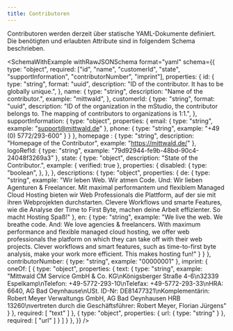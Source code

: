 ```yaml
---
title: Contributoren
---
```



Contributoren werden derzeit über statische YAML-Dokumente definiert.
Die benötigten und erlaubten Attribute sind in folgendem Schema beschrieben.

<SchemaWithExample
  withRawJSONSchema
  format="yaml"
  schema={{
    type: "object",
    required: ["id", "name", "customerId", "state", "supportInformation", "contributorNumber", "imprint"],
    properties: {
      id: {
        type: "string",
        format: "uuid",
        description: "ID of the contributor. It has to be globally unique.",
      },
      name: {
        type: "string",
        description: "Name of the contributor.",
        example: "mittwald",
      },
      customerId: {
        type: "string",
        format: "uuid",
        description:
          "ID of the organization in the mStudio, the contributor belongs to. The mapping of contributors to organizations is 1:1.",
      },
      supportInformation: {
        type: "object",
        properties: {
          email: {
            type: "string",
            example: "support@mittwald.de"
          },
          phone: {
            type: "string",
            example: "+49 (0) 5772/293-600"
          }
        }
      },
      homepage : {
        type: "string",
        description: "Homepage of the Contributor",
        example: "https://mittwald.de/"
      },
      logoRefId: {
        type: "string",
        example: "79d92944-fe9b-48bd-90c4-24048f3269a3"
      },
      state: {
        type: "object",
        description: "State of the Contributor.",
        example: {
          verified: true
        },
        properties: {
          disabled: {
            type: "boolean",
          },
        },
      },
      descriptions: {
        type: "object",
        properties: {
          de: {
            type: "string",
            example: "Wir leben Web. Wir atmen Code. Und: Wir lieben Agenturen & Freelancer. Mit maximal performantem und flexiblem Managed Cloud Hosting bieten wir Web Professionals die Plattform, auf der sie mit ihren Webprojekten durchstarten. Clevere Workflows und smarte Features, wie die Analyse der Time to First Byte, machen deine Arbeit effizienter. So macht Hosting Spaß!"
          },
          en: {
            type: "string",
            example: "We live the web. We breathe code. And: We love agencies & freelancers. With maximum performance and flexible managed cloud hosting, we offer web professionals the platform on which they can take off with their web projects. Clever workflows and smart features, such as time-to-first byte analysis, make your work more efficient. This makes hosting fun!"
          }
        }
      },
      contributorNumber: {
        type: "string",
        example: "00000001"
      },
      imprint: {
        oneOf: [
          {
            type: "object",
            properties: {
              text: {
                type: "string",
                example: "Mittwald CM Service GmbH & Co. KG\nKönigsberger Straße 4-6\n32339 Espelkamp\nTelefon: +49-5772-293-10\nTelefax: +49-5772-293-33\nHRA: 6640, AG Bad Oeynhause\nUSt. ID-Nr: DE81477321\nKomplementärin: Robert Meyer Verwaltungs GmbH, AG Bad Oeynhausen HRB 13260\nvertreten durch die Geschäftsführer: Robert Meyer, Florian Jürgens"
              }
            },
            required: [ "text" ]
          },
          {
            type: "object",
            properties: {
              url: {
                type: "string"
              }
            },
            required: [ "url" ]
          }
        ]
      }
    },
  }}
/>
